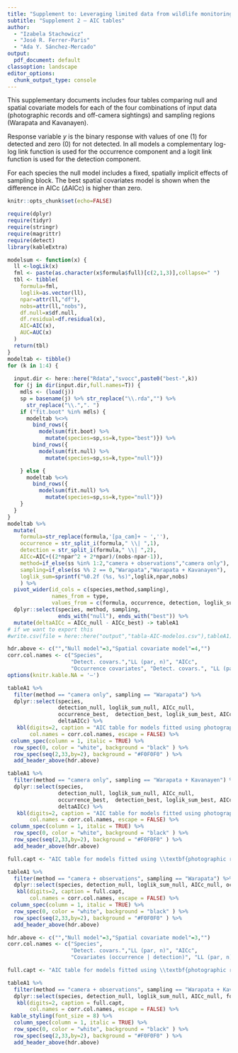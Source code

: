 ```yaml
---
title: "Supplement to: Leveraging limited data from wildlife monitoring in a conflict affected region in Venezuela"
subtitle: "Supplement 2 — AIC tables"
author: 
  - "Izabela Stachowicz"
  - "José R. Ferrer-Paris"
  - "Ada Y. Sánchez-Mercado"
output:
  pdf_document: default
classoption: landscape
editor_options:
  chunk_output_type: console
---
```


\renewcommand{\tablename}{Supplementary table}
\setcounter{table}{1}
\renewcommand{\thetable}{A\arabic{table}}

This supplementary documents includes four tables comparing null and spatial covariate models for each of the four combinations of input data (photographic records and off-camera sightings) and sampling regions (Warapata and Kavanayen). 

Response variable $y$ is the binary response with values of one (1) for detected and zero (0) for not detected. In all models a complementary log-log link function is used for the occurrence component and a logit link function is used for the detection component.

For each species the null model includes a fixed, spatially implicit effects of sampling block. The best spatial covariates model is shown when the difference in AICc ($\Delta$AICc) is higher than zero. 

```r
knitr::opts_chunk$set(echo=FALSE)
```

```r
require(dplyr)
require(tidyr)
require(stringr)
require(magrittr)
require(detect)
library(kableExtra)
```


```r


modelsum <- function(x) {
  ll <-logLik(x)
  fml <- paste(as.character(x$formula$full)[c(2,1,3)],collapse=" ")
  tbl <- tibble(
    formula=fml,
    loglik=as.vector(ll),
    npar=attr(ll,"df"),
    nobs=attr(ll,"nobs"),
    df.null=x$df.null,
    df.residual=df.residual(x),
    AIC=AIC(x),
    AUC=AUC(x)
  )
  return(tbl)
}
modeltab <- tibble()
for (k in 1:4) {
  
  input.dir <- here::here("Rdata","svocc",paste0("best-",k))
  for (j in dir(input.dir,full.names=T)) {
    mdls <- (load(j))
    sp = basename(j) %>% str_replace("\\.rda","") %>%
      str_replace("\\.",". ")
    if ("fit.boot" %in% mdls) {
      modeltab %<>% 
        bind_rows({
          modelsum(fit.boot) %>% 
            mutate(species=sp,ss=k,type="best")}) %>%
        bind_rows({
          modelsum(fit.null) %>% 
            mutate(species=sp,ss=k,type="null")})

    } else {
      modeltab %<>% 
        bind_rows({
          modelsum(fit.null) %>% 
            mutate(species=sp,ss=k,type="null")})
    }
  }
}
modeltab %>% 
  mutate(
    formula=str_replace(formula,'[pa_cam]+ ~ ',''),
    occurrence = str_split_i(formula," \\| ",1), 
    detection = str_split_i(formula," \\| ",2),
    AICc=AIC+((2*npar^2 + 2*npar)/(nobs-npar-1)),
    method=if_else(ss %in% 1:2,"camera + observations","camera only"),
    sampling=if_else(ss %% 2 == 0,"Warapata","Warapata + Kavanayen"),
    loglik_sum=sprintf("%0.2f (%s, %s)",loglik,npar,nobs)
    ) %>%  
  pivot_wider(id_cols = c(species,method,sampling), 
              names_from = type, 
              values_from = c(formula, occurrence, detection, loglik_sum, AICc)) %>%
  dplyr::select(species, method, sampling,
                ends_with("null"), ends_with("best")) %>% 
  mutate(deltaAICc = AICc_null - AICc_best) -> tableA1
# if we want to export this
#write.csv(file = here::here("output","tabla-AIC-modelos.csv"),tableA1)
```



```r
hdr.above <- c("","Null model"=3,"Spatial covariate model"=4,"")
corr.col.names <- c("Species",  
                    "Detect. covars.","LL (par, n)", "AICc",
                    "Occurrence covariates", "Detect. covars.", "LL (par, n)", "AICc", "$\\Delta$AICc")
options(knitr.kable.NA = '—')

tableA1 %>% 
  filter(method == "camera only", sampling == "Warapata") %>%
  dplyr::select(species, 
                detection_null, loglik_sum_null, AICc_null, 
                occurrence_best,  detection_best, loglik_sum_best, AICc_best, 
                deltaAICc) %>%
   kbl(digits=2, caption = "AIC table for models fitted using photographic records from Warapata as input. Response variable $y$ is the binary response with values of one (1) for detected and zero (0) for not detected. Sample is limited to sampling units with cameras. The null model includes different occurrence probabilities for each sampling block and uses $cam = camera*days$ as covariate of detection probability. Occurrence covariates  for the spatial covariate model are: $bsq$ is tree cover; $dbsq$ is distance to nearest deforestation events;  $frs$  distance to nearest fire events; $dcom$ distance to nearest human communities or settlements; $dcon$ distance to nearest conucos. The spatial covariates models uses $cam = camera*days$ as covariate of detection probability. LL: Log Likehood, par: Number of parameters, n: number of observations, AICc: corrected Akaike Information Criterion, $\\Delta$AICc: difference between null and spatial covariates model.", 
       col.names = corr.col.names, escape = FALSE) %>%
 column_spec(column = 1, italic = TRUE) %>%
  row_spec(0, color = "white", background = "black" ) %>%
  row_spec(seq(2,33,by=2), background = "#F0F0F0" ) %>%
  add_header_above(hdr.above)
```


```r


tableA1 %>% 
  filter(method == "camera only", sampling == "Warapata + Kavanayen") %>%
  dplyr::select(species, 
                detection_null, loglik_sum_null, AICc_null, 
                occurrence_best,  detection_best, loglik_sum_best, AICc_best, 
                deltaAICc) %>%
   kbl(digits=2, caption = "AIC table for models fitted using photographic records from Warapata and Kavanayen as input. Response variable $y$ is the binary response with values of one (1) for detected and zero (0) for not detected. Sample is limited to sampling units with cameras. The null model includes different occurrence probabilities for each sampling block. Occurrence covariates  for the spatial covariate model are: $bsq$ is tree cover; $dbsq$ is distance to nearest deforestation events;  $frs$  distance to nearest fire events; $dcom$ distance to nearest human communities or settlements; $dcon$ distance to nearest conucos. Covariates for the detection probability include $region$ and $cam = camera*days$ . LL: Log Likehood, par: Number of parameters, n: number of observations, AICc: corrected Akaike Information Criterion, $\\Delta$AICc: difference between null and spatial covariates model.", 
       col.names = corr.col.names, escape = FALSE) %>%
 column_spec(column = 1, italic = TRUE) %>%
  row_spec(0, color = "white", background = "black" ) %>%
  row_spec(seq(2,33,by=2), background = "#F0F0F0" ) %>%
  add_header_above(hdr.above)
```


```r
full.capt <- "AIC table for models fitted using \\textbf{photographic records} and \\textbf{off-camera sightings} from \\textbf{Warapata} as input. Response variable $y$ is the binary response with values of one (1) for detected and zero (0) for not detected. Sample includes all sampling units visited during field work. The null model includes different occurrence probabilities for each sampling block. Occurrence covariates  for the spatial covariate model are: $bsq$ is tree cover; $dbsq$ is distance to nearest deforestation events;  $frs$  distance to nearest fire events; $dcom$ distance to nearest human communities or settlements; $dcon$ distance to nearest conucos. Covariates for the detection probability are: $walk$ is the distance walked in meters, and $cam$ is the number of camera*days, either as additive ($+$) term or in interactions ($*$). LL: Log Likehood, par: Number of parameters, n: number of observations, AICc: corrected Akaike Information Criterion, $\\Delta$AICc: difference between null and spatial covariates model."

tableA1 %>% 
  filter(method == "camera + observations", sampling == "Warapata") %>%
  dplyr::select(species, detection_null, loglik_sum_null, AICc_null, occurrence_best, detection_best, loglik_sum_best, AICc_best, deltaAICc) %>%
   kbl(digits=2, caption = full.capt,
       col.names = corr.col.names, escape = FALSE) %>%
 column_spec(column = 1, italic = TRUE) %>%
  row_spec(0, color = "white", background = "black" ) %>%
  row_spec(seq(2,33,by=2), background = "#F0F0F0" ) %>%
  add_header_above(hdr.above)
```



```r
hdr.above <- c("","Null model"=3,"Spatial covariate model"=3,"")
corr.col.names <- c("Species",  
                    "Detect. covars.","LL (par, n)", "AICc",
                    "Covariates (occurrence | detection)", "LL (par, n)", "AICc", "$\\Delta$AICc")

full.capt <- "AIC table for models fitted using \\textbf{photographic records} and \\textbf{off-camera sightings} from \\textbf{Warapata} and \\textbf{Kavanayen} as input. Response variable $y$ is the binary response with values of one (1) for detected and zero (0) for not detected. Sample includes all sampling units visited during field work. The null model includes different occurrence probabilities for each sampling block. Occurrence covariates  for the spatial covariate model are: $bsq$ is tree cover; $dbsq$ is distance to nearest deforestation events;  $frs$  distance to nearest fire events; $dcom$ distance to nearest human communities or settlements; $dcon$ distance to nearest conucos. Covariates for the detection probability are: $region$ (1 for Warapata, 0 for Kavanayen), $walk$ is the distance walked in meters, and $cam$ is the number of camera*days, either as additive ($+$) term or in interactions ($*$). LL: Log Likehood, par: Number of parameters, n: number of observations, AICc: corrected Akaike Information Criterion, $\\Delta$AICc: difference between null and spatial covariates model."

tableA1 %>% 
  filter(method == "camera + observations", sampling == "Warapata + Kavanayen") %>%
  dplyr::select(species, detection_null, loglik_sum_null, AICc_null, formula_best, loglik_sum_best, AICc_best, deltaAICc) %>%
   kbl(digits=2, caption = full.capt,
       col.names = corr.col.names, escape = FALSE) %>%
 kable_styling(font_size = 8) %>%
  column_spec(column = 1, italic = TRUE) %>%
  row_spec(0, color = "white", background = "black" ) %>%
  row_spec(seq(2,33,by=2), background = "#F0F0F0" ) %>%
  add_header_above(hdr.above)
```

